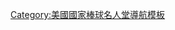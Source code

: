 {{Navbox
| name  = 美國國家棒球名人堂票選
| title = [[美國國家棒球名人堂]]{{le|美國國家棒球名人堂票選|Baseball Hall of Fame balloting|票選}}
| bodyclass = hlist
| state = {{{state|autocollapse}}}|

|group1 = 1930及1940年代
|list1 = 
* [[1936年美國國家棒球名人堂票選|1936年]]
* [[1937年美國國家棒球名人堂票選|1937年]]
* [[1938年美國國家棒球名人堂票選|1938年]]
* [[1939年美國國家棒球名人堂票選|1939年]]
* <span style="color: silver;">1940年</span>
* <span style="color: silver;">1941年</span>
* [[1942年美國國家棒球名人堂票選|1942年]]
* <span style="color: silver;">1943年</span>
* [[1944年美國國家棒球名人堂票選|1944年]]
* [[1945年美國國家棒球名人堂票選|1945年]]
* [[1946年美國國家棒球名人堂票選|1946年]]
* [[1947年美國國家棒球名人堂票選|1947年]]
* [[1948年美國國家棒球名人堂票選|1948年]]
* [[1949年美國國家棒球名人堂票選|1949年]]
|group2 = 1950及1960年代
|list2 =
* [[1950年美國國家棒球名人堂票選|1950年]]
* [[1951年美國國家棒球名人堂票選|1951年]]
* [[1952年美國國家棒球名人堂票選|1952年]]
* [[1953年美國國家棒球名人堂票選|1953年]]
* [[1954年美國國家棒球名人堂票選|1954年]]
* [[1955年美國國家棒球名人堂票選|1955年]]
* [[1956年美國國家棒球名人堂票選|1956年]]
* [[1957年美國國家棒球名人堂票選|1957年]]
* [[1958年美國國家棒球名人堂票選|1958年]]
* [[1959年美國國家棒球名人堂票選|1959年]]
* [[1960年美國國家棒球名人堂票選|1960年]]
* [[1961年美國國家棒球名人堂票選|1961年]]
* [[1962年美國國家棒球名人堂票選|1962年]]
* [[1963年美國國家棒球名人堂票選|1963年]]
* [[1964年美國國家棒球名人堂票選|1964年]]
* [[1965年美國國家棒球名人堂票選|1965年]]
* [[1966年美國國家棒球名人堂票選|1966年]]
* [[1967年美國國家棒球名人堂票選|1967年]]
* [[1968年美國國家棒球名人堂票選|1968年]]
* [[1969年美國國家棒球名人堂票選|1969年]]
|group3 = 1970及1980年代
|list3 =
* [[1970年美國國家棒球名人堂票選|1970年]]
* [[1971年美國國家棒球名人堂票選|1971年]]
* [[1972年美國國家棒球名人堂票選|1972年]]
* [[1973年美國國家棒球名人堂票選|1973年]]
* [[1974年美國國家棒球名人堂票選|1974年]]
* [[1975年美國國家棒球名人堂票選|1975年]]
* [[1976年美國國家棒球名人堂票選|1976年]]
* [[1977年美國國家棒球名人堂票選|1977年]]
* [[1978年美國國家棒球名人堂票選|1978年]]
* {{le|1979年美國國家棒球名人堂票選|1979 Baseball Hall of Fame balloting|1979年}}
* {{le|1980年美國國家棒球名人堂票選|1980 Baseball Hall of Fame balloting|1980年}}
* [[1981年美國國家棒球名人堂票選|1981年]]
* {{le|1982年美國國家棒球名人堂票選|1982 Baseball Hall of Fame balloting|1982年}}
* {{le|1983年美國國家棒球名人堂票選|1983 Baseball Hall of Fame balloting|1983年}}
* {{le|1984年美國國家棒球名人堂票選|1984 Baseball Hall of Fame balloting|1984年}}
* {{le|1985年美國國家棒球名人堂票選|1985 Baseball Hall of Fame balloting|1985年}}
* {{le|1986年美國國家棒球名人堂票選|1986 Baseball Hall of Fame balloting|1986年}}
* {{le|1987年美國國家棒球名人堂票選|1987 Baseball Hall of Fame balloting|1987年}}
* {{le|1988年美國國家棒球名人堂票選|1988 Baseball Hall of Fame balloting|1988年}}
* {{le|1989年美國國家棒球名人堂票選|1989 Baseball Hall of Fame balloting|1989年}}
|group4 = 1990及2000年代
|list4 =
* {{le|1990年美國國家棒球名人堂票選|1990 Baseball Hall of Fame balloting|1990年}}
* {{le|1991年美國國家棒球名人堂票選|1991 Baseball Hall of Fame balloting|1991年}}
* {{le|1992年美國國家棒球名人堂票選|1992 Baseball Hall of Fame balloting|1992年}}
* {{le|1993年美國國家棒球名人堂票選|1993 Baseball Hall of Fame balloting|1993年}}
* {{le|1994年美國國家棒球名人堂票選|1994 Baseball Hall of Fame balloting|1994年}}
* {{le|1995年美國國家棒球名人堂票選|1995 Baseball Hall of Fame balloting|1995年}}
* {{le|1996年美國國家棒球名人堂票選|1996 Baseball Hall of Fame balloting|1996年}}
* {{le|1997年美國國家棒球名人堂票選|1997 Baseball Hall of Fame balloting|1997年}}
* {{le|1998年美國國家棒球名人堂票選|1998 Baseball Hall of Fame balloting|1998年}}
* {{le|1999年美國國家棒球名人堂票選|1999 Baseball Hall of Fame balloting|1999年}}
* {{le|2000年美國國家棒球名人堂票選|2000 Baseball Hall of Fame balloting|2000年}}
* {{le|2001年美國國家棒球名人堂票選|2001 Baseball Hall of Fame balloting|2001年}}
* {{le|2002年美國國家棒球名人堂票選|2002 Baseball Hall of Fame balloting|2002年}}
* {{le|2003年美國國家棒球名人堂票選|2003 Baseball Hall of Fame balloting|2003年}}
* {{le|2004年美國國家棒球名人堂票選|2004 Baseball Hall of Fame balloting|2004年}}
* {{le|2005年美國國家棒球名人堂票選|2005 Baseball Hall of Fame balloting|2005年}}
* {{le|2006年美國國家棒球名人堂票選|2006 Baseball Hall of Fame balloting|2006年}}
* {{le|2007年美國國家棒球名人堂票選|2007 Baseball Hall of Fame balloting|2007年}}
* {{le|2008年美國國家棒球名人堂票選|2008 Baseball Hall of Fame balloting|2008年}}
* {{le|2009年美國國家棒球名人堂票選|2009 Baseball Hall of Fame balloting|2009年}}
|group5 = 2010及2020年代
|list5 =
* {{le|2010年美國國家棒球名人堂票選|2010 Baseball Hall of Fame balloting|2010年}}
* {{le|2011年美國國家棒球名人堂票選|2011 Baseball Hall of Fame balloting|2011年}}
* {{le|2012年美國國家棒球名人堂票選|2012 Baseball Hall of Fame balloting|2012年}}
* {{le|2013年美國國家棒球名人堂票選|2013 Baseball Hall of Fame balloting|2013年}}
* {{le|2014年美國國家棒球名人堂票選|2014 Baseball Hall of Fame balloting|2014年}}
* {{le|2015年美國國家棒球名人堂票選|2015 Baseball Hall of Fame balloting|2015年}}
* {{le|2016年美國國家棒球名人堂票選|2016 Baseball Hall of Fame balloting|2016年}}
* {{le|2017年美國國家棒球名人堂票選|2017 Baseball Hall of Fame balloting|2017年}}
* {{le|2018年美國國家棒球名人堂票選|2018 Baseball Hall of Fame balloting|2018年}}
* [[2019年美國國家棒球名人堂票選|2019年]]
* {{le|2020年美國國家棒球名人堂票選|2020 Baseball Hall of Fame balloting|2020年}}
* {{le|2021年美國國家棒球名人堂票選|2021 Baseball Hall of Fame balloting|2021年}}
* {{le|2022年美國國家棒球名人堂票選|2022 Baseball Hall of Fame balloting|2022年}}
|below =
* {{le|美國國家棒球名人堂成員列表|List of members of the Baseball Hall of Fame|成員列表}}
* {{le|名人堂資深委員會|Veterans Committee}}
* {{le|黃金時代委員會|Golden Era Committee}}
* [[全美棒球記者協會]]
}}<noinclude>
{{collapsible option}}
[[Category:美國國家棒球名人堂導航模板]]
</noinclude>